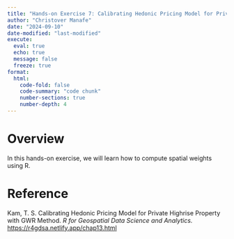 ```yaml
---
title: "Hands-on Exercise 7: Calibrating Hedonic Pricing Model for Private Highrise Property with GWR Method"
author: "Christover Manafe"
date: "2024-09-10"
date-modified: "last-modified"
execute: 
  eval: true
  echo: true
  message: false
  freeze: true
format: 
  html:
    code-fold: false
    code-summary: "code chunk"
    number-sections: true
    number-depth: 4
---
```


# Overview

In this hands-on exercise, we will learn how to compute spatial weights using R.

# Reference

Kam, T. S. Calibrating Hedonic Pricing Model for Private Highrise Property with GWR Method. *R for Geospatial Data Science and Analytics.* <https://r4gdsa.netlify.app/chap13.html>
